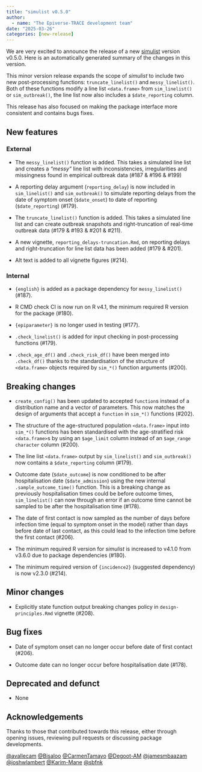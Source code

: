 ```yaml
---
title: "simulist v0.5.0"
author:
  - name: "The Epiverse-TRACE development team"
date: "2025-03-26"
categories: [new-release]
---
```


We are very excited to announce the release of a new [simulist](<https://epiverse-trace.github.io/simulist>) version v0.5.0.
Here is an automatically generated summary of the changes in this version.

This minor version release expands the scope of _simulist_ to include two new post-processing functions: `truncate_linelist()` and `messy_linelist()`. Both of these functions modify a line list `<data.frame>` from `sim_linelist()` or `sim_outbreak()`, the line list now also includes a `$date_reporting` column.

This release has also focused on making the package interface more consistent and contains bugs fixes.

## New features

### External

* The `messy_linelist()` function is added. This takes a simulated line list and creates a _"messy"_ line list with inconsistencies, irregularities and missingness found in empirical outbreak data (#187 & #196 & #199)

* A reporting delay argument (`reporting_delay`) is now included in `sim_linelist()` and `sim_outbreak()` to simulate reporting delays from the date of symptom onset (`$date_onset`) to date of reporting (`$date_reporting`) (#179).

* The `truncate_linelist()` function is added. This takes a simulated line list and can create outbreak snapshots and right-truncation of real-time outbreak data (#179 & #193 & #201 & #211).

* A new vignette, `reporting_delays-truncation.Rmd`, on reporting delays and right-truncation for line list data has been added (#179 & #201).

* Alt text is added to all vignette figures (#214).

### Internal

* `{english}` is added as a package dependency for `messy_linelist()` (#187).

* R CMD check CI is now run on R v4.1, the minimum required R version for the package (#180).

* `{epiparameter}` is no longer used in testing (#177).

* `.check_linelist()` is added for input checking in post-processing functions (#179).

* `.check_age_df()` and `.check_risk_df()` have been merged into `.check_df()` thanks to the standardisation of the structure of `<data.frame>` objects required by `sim_*()` function arguments (#200).

## Breaking changes

* `create_config()` has been updated to accepted `function`s instead of a distribution name and a vector of parameters. This now matches the design of arguments that accept a `function` in `sim_*()` functions (#202).

* The structure of the age-structured population `<data.frame>` input into `sim_*()` functions has been standardised with the age-stratified risk `<data.frame>`s by using an `$age_limit` column instead of an `$age_range` `character` column (#200).

* The line list `<data.frame>` output by `sim_linelist()` and `sim_outbreak()` now contains a `$date_reporting` column (#179).

* Outcome date (`$date_outcome`) is now conditioned to be after hospitalisation date (`$date_admission`) using the new internal `.sample_outcome_time()` function. This is a breaking change as previously hospitalisation times could be before outcome times, `sim_linelist()` can now through an error if an outcome time cannot be sampled to be after the hospitalisation time (#178).

* The date of first contact is now sampled as the number of days before infection time (equal to symptom onset in the model) rather than days before date of last contact, as this could lead to the infection time before the first contact (#206).

* The minimum required R version for _simulist_ is increased to v4.1.0 from v3.6.0 due to package dependencies (#180).

* The minimum required version of `{incidence2}` (suggested dependency) is now v2.3.0 (#214).

## Minor changes

* Explicitly state function output breaking changes policy in `design-principles.Rmd` vignette (#208).

## Bug fixes

* Date of symptom onset can no longer occur before date of first contact (#206).

* Outcome date can no longer occur before hospitalisation date (#178).

## Deprecated and defunct

* None

## Acknowledgements

Thanks to those that contributed towards this release, either through opening issues, reviewing pull requests or discussing package developments.

[&#x0040;avallecam](https://github.com/avallecam) [&#x0040;Bisaloo](https://github.com/Bisaloo) [&#x0040;CarmenTamayo](https://github.com/CarmenTamayo) [&#x0040;Degoot-AM](https://github.com/Degoot-AM) [&#x0040;jamesmbaazam](https://github.com/jamesmbaazam) [&#x0040;joshwlambert](https://github.com/joshwlambert) [&#x0040;Karim-Mane](https://github.com/Karim-Mane) [&#x0040;sbfnk](https://github.com/sbfnk)
